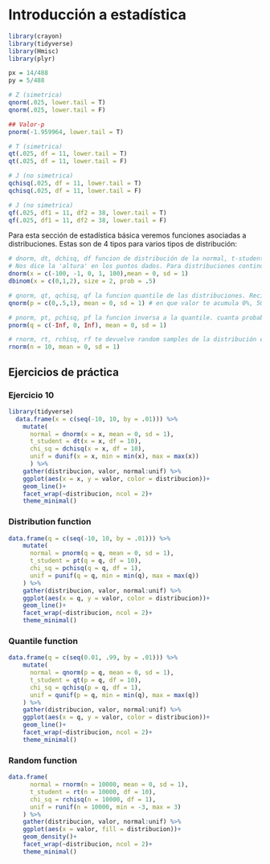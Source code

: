 # Introducción a estadística

```r
library(crayon)
library(tidyverse)
library(Hmisc)
library(plyr)

px = 14/488
py = 5/488

# Z (simetrica)
qnorm(.025, lower.tail = T)
qnorm(.025, lower.tail = F)

## Valor-p
pnorm(-1.959964, lower.tail = T)

# T (simetrica)
qt(.025, df = 11, lower.tail = T)
qt(.025, df = 11, lower.tail = F)

# J (no simetrica)
qchisq(.025, df = 11, lower.tail = T)
qchisq(.025, df = 11, lower.tail = F)

# J (no simetrica)
qf(.025, df1 = 11, df2 = 38, lower.tail = T)
qf(.025, df1 = 11, df2 = 38, lower.tail = F)
```

Para esta sección de estadística básica veremos funciones asociadas a distribuciones. Estas son de 4 tipos para varios tipos de distribución:

```r
# dnorm, dt, dchisq, df funcion de distribución de la normal, t-student, chisquared, f 
# Nos dice la 'altura' en los puntos dados. Para distribuciones continuas no es muy util, pero para discretas si
dnorm(x = c(-100, -1, 0, 1, 100),mean = 0, sd = 1)
dbinom(x = c(0,1,2), size = 2, prob = .5)
```

```r
# qnorm, qt, qchisq, qf la funcion quantile de las distribuciones. Recibe como argumento la probabilidad y devuelve el valor del quantil
qnorm(p = c(0,.5,1), mean = 0, sd = 1) # en que valor te acumula 0%, 50% y 100%
```

```r
# pnorm, pt, pchisq, pf la funcion inversa a la quantile. cuanta probabilidad te acumula en los valores dados
pnorm(q = c(-Inf, 0, Inf), mean = 0, sd = 1)
```

```r
# rnorm, rt, rchisq, rf te devuelve random samples de la distribución en cuestión
rnorm(n = 10, mean = 0, sd = 1)
```

## Ejercicios de práctica
### Ejercicio 10
```r
library(tidyverse)
  data.frame(x = c(seq(-10, 10, by = .01))) %>% 
    mutate(
      normal = dnorm(x = x, mean = 0, sd = 1),
      t_student = dt(x = x, df = 10),
      chi_sq = dchisq(x = x, df = 10),
      unif = dunif(x = x, min = min(x), max = max(x))
      ) %>% 
    gather(distribucion, valor, normal:unif) %>% 
    ggplot(aes(x = x, y = valor, color = distribucion))+
    geom_line()+
    facet_wrap(~distribucion, ncol = 2)+
    theme_minimal()
```


### Distribution function
```r
data.frame(q = c(seq(-10, 10, by = .01))) %>% 
    mutate(
      normal = pnorm(q = q, mean = 0, sd = 1),
      t_student = pt(q = q, df = 10),
      chi_sq = pchisq(q = q, df = 1),
      unif = punif(q = q, min = min(q), max = max(q))
    ) %>% 
    gather(distribucion, valor, normal:unif) %>% 
    ggplot(aes(x = q, y = valor, color = distribucion))+
    geom_line()+
    facet_wrap(~distribucion, ncol = 2)+
    theme_minimal()
```
 
### Quantile function

```r
data.frame(q = c(seq(0.01, .99, by = .01))) %>% 
    mutate(
      normal = qnorm(p = q, mean = 0, sd = 1),
      t_student = qt(p = q, df = 10),
      chi_sq = qchisq(p = q, df = 1),
      unif = qunif(p = q, min = min(q), max = max(q))
    ) %>% 
    gather(distribucion, valor, normal:unif) %>% 
    ggplot(aes(x = q, y = valor, color = distribucion))+
    geom_line()+
    facet_wrap(~distribucion, ncol = 2)+
    theme_minimal()
```

### Random function
```r
data.frame(
      normal = rnorm(n = 10000, mean = 0, sd = 1),
      t_student = rt(n = 10000, df = 10),
      chi_sq = rchisq(n = 10000, df = 1),
      unif = runif(n = 10000, min = -3, max = 3)
    ) %>% 
    gather(distribucion, valor, normal:unif) %>% 
    ggplot(aes(x = valor, fill = distribucion))+
    geom_density()+
    facet_wrap(~distribucion, ncol = 2)+
    theme_minimal()

```


